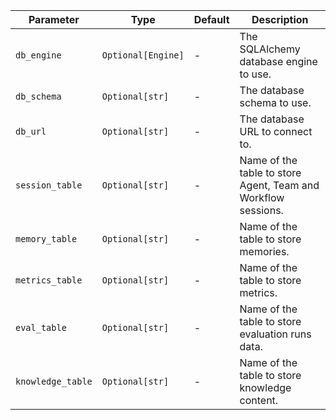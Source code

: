 | Parameter                    | Type               | Default | Description                                                |
| ---------------------------- | ------------------ | ------- | ---------------------------------------------------------- |
| `db_engine`                  | `Optional[Engine]` | -       | The SQLAlchemy database engine to use.                     |
| `db_schema`                  | `Optional[str]`    | -       | The database schema to use.                                |
| `db_url`                     | `Optional[str]`    | -       | The database URL to connect to.                            |
| `session_table`              | `Optional[str]`    | -       | Name of the table to store Agent, Team and Workflow sessions. |
| `memory_table`               | `Optional[str]`    | -       | Name of the table to store memories.                       |
| `metrics_table`              | `Optional[str]`    | -       | Name of the table to store metrics.                        |
| `eval_table`                 | `Optional[str]`    | -       | Name of the table to store evaluation runs data.           |
| `knowledge_table`            | `Optional[str]`    | -       | Name of the table to store knowledge content.              |
